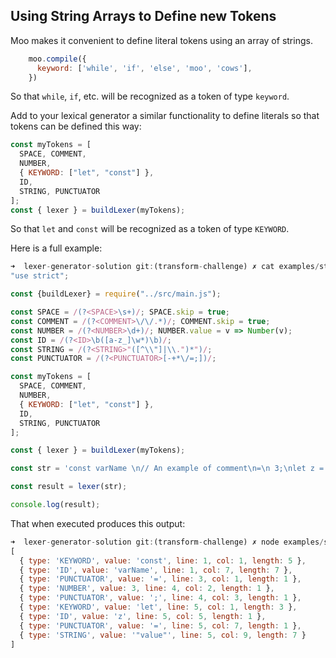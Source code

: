 ## Using String Arrays to Define new Tokens

Moo makes it convenient to define literal tokens using an array of strings.

```js showLineNumbers
    moo.compile({
      keyword: ['while', 'if', 'else', 'moo', 'cows'],
    })
```

So that `while`, `if`, etc.  will be recognized as a token of type  `keyword`.

Add to your lexical generator a similar functionality to define literals so that tokens can be defined this way:

```js {4} showLineNumbers
const myTokens = [
  SPACE, COMMENT, 
  NUMBER, 
  { KEYWORD: ["let", "const"] },
  ID, 
  STRING, PUNCTUATOR
];
const { lexer } = buildLexer(myTokens);
```

So that `let` and `const` will be recognized as a token of type  `KEYWORD`.

Here is a full example:

```js showLineNumbers {16,23} filename="examples/strings-array-challenge.js"
➜  lexer-generator-solution git:(transform-challenge) ✗ cat examples/strings-array-challenge.js  
"use strict";

const {buildLexer} = require("../src/main.js");

const SPACE = /(?<SPACE>\s+)/; SPACE.skip = true;
const COMMENT = /(?<COMMENT>\/\/.*)/; COMMENT.skip = true;
const NUMBER = /(?<NUMBER>\d+)/; NUMBER.value = v => Number(v);
const ID = /(?<ID>\b([a-z_]\w*)\b)/;
const STRING = /(?<STRING>"([^\\"]|\\.")*")/;
const PUNCTUATOR = /(?<PUNCTUATOR>[-+*\/=;])/;

const myTokens = [
  SPACE, COMMENT, 
  NUMBER, 
  { KEYWORD: ["let", "const"] },
  ID, 
  STRING, PUNCTUATOR
];

const { lexer } = buildLexer(myTokens);

const str = 'const varName \n// An example of comment\n=\n 3;\nlet z = "value"';

const result = lexer(str);

console.log(result);
```

That when executed produces this output:

```js showLineNumbers {3,8} filename="examples/strings-array-challenge.js"
➜  lexer-generator-solution git:(transform-challenge) ✗ node examples/strings-array-challenge.js 
[
  { type: 'KEYWORD', value: 'const', line: 1, col: 1, length: 5 },
  { type: 'ID', value: 'varName', line: 1, col: 7, length: 7 },
  { type: 'PUNCTUATOR', value: '=', line: 3, col: 1, length: 1 },
  { type: 'NUMBER', value: 3, line: 4, col: 2, length: 1 },
  { type: 'PUNCTUATOR', value: ';', line: 4, col: 3, length: 1 },
  { type: 'KEYWORD', value: 'let', line: 5, col: 1, length: 3 },
  { type: 'ID', value: 'z', line: 5, col: 5, length: 1 },
  { type: 'PUNCTUATOR', value: '=', line: 5, col: 7, length: 1 },
  { type: 'STRING', value: '"value"', line: 5, col: 9, length: 7 }
]
```
